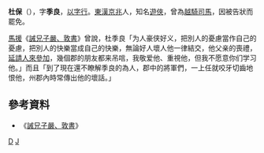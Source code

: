 
'''杜保'''（{{bd|？||？||catIdx=D杜}}），字'''季良'''，[[以字行|以字行]]。[[東漢|東漢]][[京兆|京兆]]人，知名[[遊俠|遊俠]]，曾為[[越騎司馬|越騎司馬]]，因被告狀而罷免。

[[馬援|馬援]]《[[wikisource:zh:誡兄子嚴敦書|誡兄子嚴、敦書]]》曾說，杜季良「为人豪侠好义，把別人的憂慮當作自己的憂慮，把別人的快樂當成自己的快樂，無論好人壞人他一律結交，他父亲的喪禮，[[訃音|延請人來參加]]，幾個郡的朋友都来吊唁，我敬爱他、重視他，但我不愿意你们学习他。」而且「到了現在還不瞭解季良的為人，郡中的將軍們，一上任就咬牙切齒地恨他，州郡內時常傳出他的壞話。」

==參考資料==
*《[[wikisource:zh:誡兄子嚴敦書|誡兄子嚴、敦書]]》
{{漢朝人小作品}}
[[Category:東漢政治人物|D]]
[[Category:杜姓|J]]